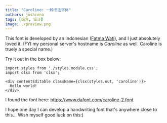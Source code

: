 ```yaml
---
title: "Caroline: 一种书法字体"
authors: joshcena
tags: [综合, 设计]
image: ./preview.png
---
```


This font is developed by an Indonesian ([Fatma Wati](https://www.behance.net/fatmastudio)), and I just absolutely loved it. (FYI my personal server's hostname is _Caroline_ as well. Caroline is truely a special name.)

<!-- truncate -->

Try it out in the box below:

```mdx-code-block
import styles from './styles.module.css';
import clsx from 'clsx';

<div contentEditable className={clsx(styles.out, 'caroline')}>
  Hello world!
</div>
```

I found the font here: https://www.dafont.com/caroline-2.font

I hope one day I can develop a handwriting font that's anywhere close to this... Wish myself good luck on this:)
